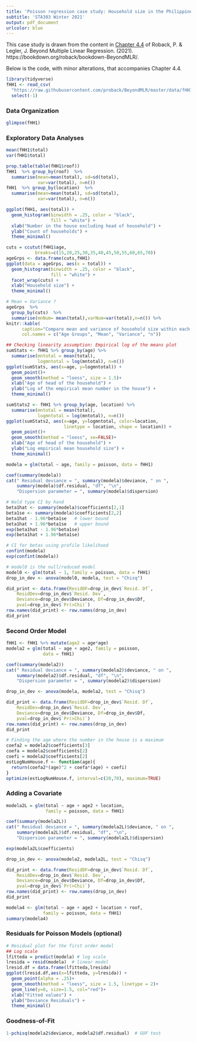 ```yaml
---
title: 'Poisson regression case study: Household size in the Philippines'
subtitle: 'STA303 Winter 2021'
output: pdf_document
urlcolor: blue
---
```


This case study is drawn from the content in [Chapter 4.4](https://bookdown.org/roback/bookdown-BeyondMLR/ch-poissonreg.html#cs-philippines) of Roback, P. & Legler, J. Beyond Multiple Linear Regression. (2021). https://bookdown.org/roback/bookdown-BeyondMLR/.

Below is the code, with minor alterations, that accompanies Chapter 4.4.

```r
library(tidyverse)
fHH1 <- read_csv(
  "https://raw.githubusercontent.com/proback/BeyondMLR/master/data/fHH1.csv") %>% 
  select(-1)
```

### Data Organization 

```r
glimpse(fHH1)
```

### Exploratory Data Analyses

```r
mean(fHH1$total)
var(fHH1$total)

prop.table(table(fHH1$roof))
fHH1  %>% group_by(roof)  %>% 
  summarise(mean=mean(total), sd=sd(total), 
            var=var(total), n=n())
fHH1  %>% group_by(location)  %>% 
  summarise(mean=mean(total), sd=sd(total), 
            var=var(total), n=n())
```


```r
ggplot(fHH1, aes(total)) + 
  geom_histogram(binwidth = .25, color = "black", 
                 fill = "white") + 
  xlab("Number in the house excluding head of household") +
  ylab("Count of households") +
  theme_minimal()
```


```r
cuts = ccutut(fHH1$age,
           breaks=c(15,20,25,30,35,40,45,50,55,60,65,70))
ageGrps <- data.frame(cuts,fHH1)
ggplot(data = ageGrps, aes(x = total)) +
  geom_histogram(binwidth = .25, color = "black", 
                 fill = "white") +
  facet_wrap(cuts) +
  xlab("Household size") +
  theme_minimal()
```

\newpage

```r
# Mean = Variance ?
ageGrps  %>% 
  group_by(cuts)  %>% 
  summarise(mnNum= mean(total),varNum=var(total),n=n()) %>% 
knitr::kable(
      caption="Compare mean and variance of household size within each age group.",
      col.names = c("Age Groups", "Mean", "Variance", "n"))
```

\newpage
```r
## Checking linearity assumption: Empirical log of the means plot
sumStats <- fHH1 %>% group_by(age) %>% 
  summarise(mntotal = mean(total),
            logmntotal = log(mntotal), n=n())
ggplot(sumStats, aes(x=age, y=logmntotal)) +
  geom_point()+
  geom_smooth(method = "loess", size = 1.5)+
  xlab("Age of head of the household") +
  ylab("Log of the empirical mean number in the house") +
  theme_minimal()
```


```r
sumStats2 <- fHH1 %>% group_by(age, location) %>% 
  summarise(mntotal = mean(total),
            logmntotal = log(mntotal), n=n())
ggplot(sumStats2, aes(x=age, y=logmntotal, color=location,
                      linetype = location, shape = location)) +
  geom_point()+
  geom_smooth(method = "loess", se=FALSE)+
  xlab("Age of head of the household") +
  ylab("Log empirical mean household size") +
  theme_minimal()
```


```r
modela = glm(total ~ age, family = poisson, data = fHH1)
```

```r
coef(summary(modela))
cat(" Residual deviance = ", summary(modela)$deviance, " on ",
    summary(modela)$df.residual, "df", "\n",
    "Dispersion parameter = ", summary(modela)$dispersion)
```


```r
# Wald type CI by hand
beta1hat <- summary(modela)$coefficients[2,1]
beta1se <- summary(modela)$coefficients[2,2]
beta1hat - 1.96*beta1se   # lower bound 
beta1hat + 1.96*beta1se   # upper bound 
exp(beta1hat - 1.96*beta1se)
exp(beta1hat + 1.96*beta1se)
```


```r
# CI for betas using profile likelihood
confint(modela)
exp(confint(modela))
```

```r
# model0 is the null/reduced model
model0 <- glm(total ~ 1, family = poisson, data = fHH1)
drop_in_dev <- anova(model0, modela, test = "Chisq")
```

```r
did_print <- data.frame(ResidDF=drop_in_dev$`Resid. Df`,
    ResidDev=drop_in_dev$`Resid. Dev`,
    Deviance=drop_in_dev$Deviance, Df=drop_in_dev$Df,
    pval=drop_in_dev$`Pr(>Chi)`)
row.names(did_print) <- row.names(drop_in_dev)
did_print
```


### Second Order Model

```r
fHH1 <- fHH1 %>% mutate(age2 = age*age)
modela2 = glm(total ~ age + age2, family = poisson, 
              data = fHH1)
```

```r
coef(summary(modela2))
cat(" Residual deviance = ", summary(modela2)$deviance, " on ",
    summary(modela2)$df.residual, "df", "\n",
    "Dispersion parameter = ", summary(modela2)$dispersion)
```

```r
drop_in_dev <- anova(modela, modela2, test = "Chisq")
```

```r
did_print <- data.frame(ResidDF=drop_in_dev$`Resid. Df`,
    ResidDev=drop_in_dev$`Resid. Dev`,
    Deviance=drop_in_dev$Deviance, Df=drop_in_dev$Df,
    pval=drop_in_dev$`Pr(>Chi)`)
row.names(did_print) <- row.names(drop_in_dev)
did_print
```


```r
# Finding the age where the number in the house is a maximum
coefa2 = modela2$coefficients[3]
coefa = modela2$coefficients[2]
coefi = modela2$coefficients[2]
estLogNumHouse.f <- function(age){
  return(coefa2*(age)^2 + coefa*(age) + coefi)
}
optimize(estLogNumHouse.f, interval=c(20,70), maximum=TRUE)
```

### Adding a Covariate

```r
modela2L = glm(total ~ age + age2 + location, 
               family = poisson, data = fHH1)
```

```r
coef(summary(modela2L))
cat(" Residual deviance = ", summary(modela2L)$deviance, " on ",
    summary(modela2L)$df.residual, "df", "\n",
    "Dispersion parameter = ", summary(modela2L)$dispersion)
```

```r
exp(modela2L$coefficients)
```


```r
drop_in_dev <- anova(modela2, modela2L, test = "Chisq")
```

```r
did_print <- data.frame(ResidDF=drop_in_dev$`Resid. Df`,
    ResidDev=drop_in_dev$`Resid. Dev`,
    Deviance=drop_in_dev$Deviance, Df=drop_in_dev$Df,
    pval=drop_in_dev$`Pr(>Chi)`)
row.names(did_print) <- row.names(drop_in_dev)
did_print
```


```r
modela4 <- glm(total ~ age + age2 + location + roof, 
              family = poisson, data = fHH1)
summary(modela4)
```

### Residuals for Poisson Models (optional)

```r
# Residual plot for the first order model
## Log scale
lfitteda = predict(modela) # log scale
lresida = resid(modela)  # linear model
lresid.df = data.frame(lfitteda,lresida)
ggplot(lresid.df,aes(x=lfitteda, y=lresida)) +
  geom_point(alpha = .25)+
  geom_smooth(method = "loess", size = 1.5, linetype = 2)+
  geom_line(y=0, size=1.5, col="red")+
  xlab("Fitted values") +
  ylab("Deviance Residuals") +
  theme_minimal()
```

### Goodness-of-Fit 

```r
1-pchisq(modela2$deviance, modela2$df.residual)  # GOF test
```
